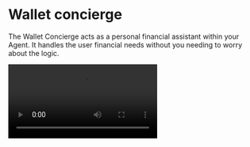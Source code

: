 
# Wallet concierge

The Wallet Concierge acts as a personal financial assistant within your Agent. It handles the user financial needs without you needing to worry about the logic.

<Video src="/videos/concierge.mp4" />

> As seen in this [tweet](https://x.com/xmtp_/status/1867254407819415653)

## Features

### Balance

Simply ask the concierge to check your balance, and it will provide you with the current amount in your wallet. For example, you can say:

```plaintext
Hey, check my balance.
```

The concierge will respond with your current balance.

```typescript
// Balance checking implementation
if (skill === "balance") {
  const { balance } = await walletService.checkBalance(sender.address);
  await context.send(`Your agent wallet has a balance of $${balance}`);
}
```

### Funding

You can request to add funds to your wallet. If you try to exceed the maximum limit, the concierge will notify you. For instance, you might say:

```plaintext
Can you add 5 USDC to my wallet?
```

The concierge will handle the transaction.

```typescript
// Funding logic
async function fund(context: Context, amount: number) {
  if (Number(balance) === 10) {
    await context.dm("You have maxed out your funds. Max 10 USDC.");
    return false;
  }

  let onRampURL = await walletService.onRampURL(
    amount,
    walletData.agent_address,
  );
  const url = await baselinks.requestPayment(
    walletData.agent_address,
    amount,
    "USDC",
    onRamp ? onRampURL : undefined,
  );
  await context.send(url);
}
```

### Transfers

You can instruct the concierge to transfer funds to another user. If your balance is insufficient, it will inform you. For example, you might say:

```plaintext
Please send 5 USDC to @username.
```

The concierge will execute the transfer.

```typescript
// Transfer implementation
if (skill === "transfer") {
  const { balance } = await walletService.checkBalance(sender.address);
  if (balance === 0) {
    await context.reply("You have no funds to transfer.");
    return;
  }

  await context.send(
    `Transferring ${amount} USDC to ${recipient?.preferredName}`,
  );
  const tx = await walletService.transfer(
    sender.address,
    recipient?.address as string,
    amount,
  );
}
```

### Swaps

You can instruct the concierge to swap tokens from one type to another. For example, you might say:

```plaintext
Please swap 0.1 ETH to USDC.
```

The concierge will execute the swap.

```typescript
// Swap implementation
if (skill === "swap") {
  await walletService.swap(sender.address, fromToken, toToken, amount);
  await context.send("Swap completed");
  return;
}
```

### Notifications

After a transaction, the concierge will notify you with a receipt and update your balance. It will also inform the recipient if they are on XMTP. For example, after sending funds, you will receive a message confirming the transaction and your new balance.

```typescript
// Smart notifications
await notifyUser(context, sender.address, recipient?.address, tx, amount);
```

## Installation

Concierge is a [Skill](/concepts/skills) already included in Message Kit.

```tsx
// [!include ~/../../templates/paymentagent/src/index.ts]
```

## Wallet Service

Wallet Service is a plugin that manages the Concierge uses for performing gasless transactions on behalf of the user.

- Gasless
- Onramp
- Offramp
- Swaps
- Transfers

Learn more about the [Wallet Service](/ux/wallet-service).
